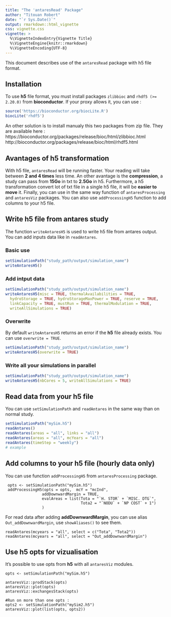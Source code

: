 ```yaml
---
title: "The 'antaresRead' Package"
author: "Titouan Robert"
date: "`r Sys.Date()`"
output: rmarkdown::html_vignette
css: vignette.css
vignette: >
  %\VignetteIndexEntry{Vignette Title}
  %\VignetteEngine{knitr::rmarkdown}
  %\VignetteEncoding{UTF-8}
---
```



This document describes use of the `antaresRead` package with h5 file format.

## Installation

To use **h5** file format, you must install packages ``zlibbioc`` and ``rhdf5 (>= 2.20.0)`` from **bioconductor**. If your proxy allows it, you can use :

```r
source('https://bioconductor.org/biocLite.R')
biocLite('rhdf5')
```

An other solution is to install manualy this two packages from zip file. They are available here :
https://bioconductor.org/packages/release/bioc/html/zlibbioc.html
http://bioconductor.org/packages/release/bioc/html/rhdf5.html

## Avantages of h5 transformation

With h5 file, ``antaresRead`` will be running faster. Your reading will take between **2 and 4 times** less time. An other avantage is the **compression**, a study can pass from **15Go** in txt to **2.5Go** in h5. Furthermore, a h5 transformation convert lot of txt file in a single h5 file, it will be **easier to move** it. Finally, you can use in the same way function of ``antaresProcessing`` and ``antaresViz`` packages. You can also use ``addProcessingH5`` function to add columns to your h5 file.

## Write h5 file from antares study

The function ```writeAntaresH5``` is used to write h5 file from antares output. You can add inputs data like in ``readAntares``.

### Basic use

```r
setSimulationPath("study_path/output/simulation_name")
writeAntaresH5()
```

### Add intput data

```r
setSimulationPath("study_path/output/simulation_name")
writeAntaresH5(misc = TRUE, thermalAvailabilities = TRUE,
  hydroStorage = TRUE, hydroStorageMaxPower = TRUE, reserve = TRUE,
  linkCapacity = TRUE, mustRun = TRUE, thermalModulation = TRUE,
  writeAllSimulations = TRUE)
```

### Overwrite 

By default ``writeAntaresH5`` returns an error if the **h5** file already exists. You can use ``overwrite = TRUE``.
```r
setSimulationPath("study_path/output/simulation_name")
writeAntaresH5(overwrite = TRUE)
```

### Write all your simulations in parallel

```r
setSimulationPath("study_path/output/simulation_name")
writeAntaresH5(nbCores = 5, writeAllSimulations = TRUE)
```

## Read data from your h5 file

You can use ```setSimulationPath``` and ```readAntares``` in the same way than on normal study.

```r
setSimulationPath("mySim.h5")
readAntares()
readAntares(areas = "all", links = "all")
readAntares(areas = "all", mcYears = "all")
readAntares(timeStep = "weekly")
# example
```



## Add columns to your h5 file (hourly data only)

You can use function ```addProcessingH5``` from ``antaresProcessing`` package. 

```
 opts <- setSimulationPath("mySim.h5")
 addProcessingH5(opts = opts,  mcY = "mcInd",
                addDownwardMargin = TRUE,
                evalAreas = list(Tota = "`H. STOR` + `MISC. DTG`",
                                 Tota2 = "`NODU` + `NP COST` + 1")
                )
```

For read data after adding **addDownwardMargin**, you can use alias ``Out_addDownwardMargin``, use ```showAliases()``` to see them.

```
readAntares(mcyears = "all", select = c("Tota", "Tota2"))
readAntares(mcyears = "all", select = "Out_addDownwardMargin")
```

## Use h5 opts for vizualisation

It's possible to use opts from **h5** with all ``antaresViz`` modules.

```
opts <- setSimulationPath("mySim.h5")

antaresViz::prodStack(opts)
antaresViz::plot(opts)
antaresViz::exchangesStack(opts)

#Run on more than one opts :
opts2 <- setSimulationPath("mySim2.h5")
antaresViz::plot(list(opts, opts2))
```
